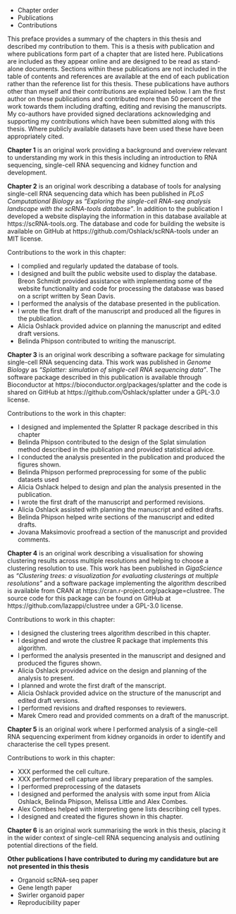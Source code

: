 
* Chapter order
* Publications
* Contributions

This preface provides a summary of the chapters in this thesis and described my
contribution to them. This is a thesis _with_ publication and where
publications form part of a chapter that are listed here. Publications are
included as they appear online and are designed to be read as stand-alone
documents. Sections within these publications are not included in the table of
contents and references are available at the end of each publication rather
than the reference list for this thesis. These publications have authors other
than myself and their contributions are explained below. I am the first author
on these publications and contributed more than 50 percent of the work towards
them including drafting, editing and revising the manuscripts. My co-authors
have provided signed declarations acknowledging and supporting my contributions
which have been submitted along with this thesis. Where publicly available
datasets have been used these have been appropriately cited.

**Chapter 1** is an original work providing a background and overview relevant
to understanding my work in this thesis including an introduction to RNA
sequencing, single-cell RNA sequencing and kidney function and development.

**Chapter 2** is an original work describing a database of tools for analysing
single-cell RNA sequencing data which has been published in _PLoS Computational
Biology_ as _"Exploring the single-cell RNA-seq analysis landscape with the
scRNA-tools database"_. In addition to the publication I developed a website
displaying the information in this database available at
https://scRNA-tools.org. The database and code for building the website is
available on GitHub at https://github.com/Oshlack/scRNA-tools under an MIT
license.

Contributions to the work in this chapter:

* I complied and regularly updated the database of tools.
* I designed and built the public website used to display the database. Breon
  Schmidt provided assistance with implementing some of the website
  functionality and code for processing the database was based on a script
  written by Sean Davis.
* I performed the analysis of the database presented in the publication.
* I wrote the first draft of the manuscript and produced all the figures in the
  publication.
* Alicia Oshlack provided advice on planning the manuscript and edited draft
  versions.
* Belinda Phipson contributed to writing the manuscript.

**Chapter 3** is an original work describing a software package for simulating
single-cell RNA sequencing data. This work was published in _Genome Biology_ as
_"Splatter: simulation of single-cell RNA sequencing data"_. The software
package described in this publication is available through Bioconductor at
https://bioconductor.org/packages/splatter and the code is shared on GitHub
at https://github.com/Oshlack/splatter under a GPL-3.0 license.

Contributions to the work in this chapter:

* I designed and implemented the Splatter R package described in this chapter
* Belinda Phipson contributed to the design of the Splat simulation method
  described in the publication and provided statistical advice.
* I conducted the analysis presented in the publication and produced the figures
  shown.
* Belinda Phipson performed preprocessing for some of the public datasets used
* Alicia Oshlack helped to design and plan the analysis presented in the
  publication.
* I wrote the first draft of the manuscript and performed revisions.
* Alicia Oshlack assisted with planning the manuscript and edited drafts.
* Belinda Phipson helped write sections of the manuscript and edited drafts.
* Jovana Maksimovic proofread a section of the manuscript and provided comments.

**Chapter 4** is an original work describing a visualisation for showing
clustering results across multiple resolutions and helping to choose a
clustering resolution to use. This work has been published in _GigaScience_ as
_"Clustering trees: a visualization for evaluating clusterings at multiple
resolutions"_ and a software package implementing the algorithm described is
available from CRAN at https://cran.r-project.org/package=clustree. The source
code for this package can be found on GitHub at
https://github.com/lazappi/clustree under a GPL-3.0 license.

Contributions to work in this chapter:

* I designed the clustering trees algorithm described in this chapter.
* I designed and wrote the clustree R package that implements this algorithm.
* I performed the analysis presented in the manuscript and designed and produced
  the figures shown.
* Alicia Oshlack provided advice on the design and planning of the analysis to
  present.
* I planned and wrote the first draft of the manscript.
* Alicia Oshlack provided advice on the structure of the manuscript and edited
  draft versions.
* I performed revisions and drafted responses to reviewers.
* Marek Cmero read and provided comments on a draft of the manuscript.

**Chapter 5** is an original work where I performed analysis of a single-cell
RNA sequencing experiment from kidney organoids in order to identify and
characterise the cell types present.

Contributions to work in this chapter:

* XXX performed the cell culture.
* XXX performed cell capture and library preparation of the samples.
* I performed preprocessing of the datasets
* I designed and performed the analysis with some input from Alicia Oshlack,
  Belinda Phipson, Melissa Little and Alex Combes.
* Alex Combes helped with interpreting gene lists describing cell types.
* I designed and created the figures shown in this chapter.

**Chapter 6** is an original work summarising the work in this thesis, placing
it in the wider context of single-cell RNA sequencing analysis and outlining
potential directions of the field.

**Other publications I have contributed to during my candidature but are not
presented in this thesis**

* Organoid scRNA-seq paper
* Gene length paper
* Swirler organoid paper
* Reproducibility paper
